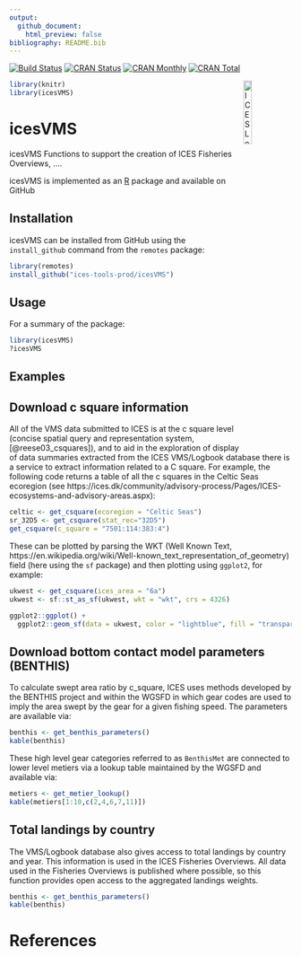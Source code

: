 ```yaml
---
output:
  github_document:
    html_preview: false
bibliography: README.bib
---
```


[![Build Status](https://travis-ci.org/ices-tools-prod/icesVMS.svg?branch=devel)](https://travis-ci.org/ices-tools-prod/icesVMS)
[![CRAN Status](http://r-pkg.org/badges/version/icesVMS)](https://cran.r-project.org/package=icesVMS)
[![CRAN Monthly](http://cranlogs.r-pkg.org/badges/icesVMS)](https://cran.r-project.org/package=icesVMS)
[![CRAN Total](http://cranlogs.r-pkg.org/badges/grand-total/icesVMS)](https://cran.r-project.org/package=icesVMS)

[<img align="right" alt="ICES Logo" width="17%" height="17%" src="http://ices.dk/_layouts/15/1033/images/icesimg/iceslogo.png">](http://ices.dk)

```r
library(knitr)
library(icesVMS)
```

icesVMS
=======

icesVMS Functions to support the creation of ICES Fisheries Overviews, ....

icesVMS is implemented as an [R](https://www.r-project.org) package
<!-- and available on [CRAN](https://cran.r-project.org/package=icesVMS). -->
and available on GitHub

Installation
------------

icesVMS can be installed from GitHub using the `install_github` command from the
`remotes` package:

```R
library(remotes)
install_github("ices-tools-prod/icesVMS")
```

Usage
-----

For a summary of the package:

```R
library(icesVMS)
?icesVMS
```

Examples
--------

## Download c square information

All of the VMS data submitted to ICES is at the c square level (concise spatial query and representation system, [@reese03_csquares]), and to aid in the exploration of display of data summaries extracted from the ICES VMS/Logbook database there is a service to extract information related to a C square. For example, the following code returns a table of all the c squares in the Celtic Seas ecoregion (see https://ices.dk/community/advisory-process/Pages/ICES-ecosystems-and-advisory-areas.aspx):

```r
celtic <- get_csquare(ecoregion = "Celtic Seas")
sr_32D5 <- get_csquare(stat_rec="32D5")
get_csquare(c_square = "7501:114:383:4")
```

These can be plotted by parsing the WKT (Well Known Text, https://en.wikipedia.org/wiki/Well-known_text_representation_of_geometry) field (here using the `sf` package) and then plotting using `ggplot2`, for example:

```r
ukwest <- get_csquare(ices_area = "6a")
ukwest <- sf::st_as_sf(ukwest, wkt = "wkt", crs = 4326)

ggplot2::ggplot() +
  ggplot2::geom_sf(data = ukwest, color = "lightblue", fill = "transparent")
```


## Download bottom contact model parameters (BENTHIS)

To calculate swept area ratio by c_square, ICES uses methods developed by the BENTHIS project and within the WGSFD in which gear codes are used to imply the area swept by the gear for a given fishing speed.  The parameters are available via:

```r
benthis <- get_benthis_parameters()
kable(benthis)
```

These high level gear categories referred to as `BenthisMet` are connected to lower level metiers via a lookup table maintained by the WGSFD and available via:

```r
metiers <- get_metier_lookup()
kable(metiers[1:10,c(2,4,6,7,11)])
```

## Total landings by country

The VMS/Logbook database also gives access to total landings by country and year.  This information is used in the ICES Fisheries Overviews. All data used in the Fisheries Overviews is published where possible, so this function provides open access to the aggregated landings weights.

```r
benthis <- get_benthis_parameters()
kable(benthis)
```

# References
